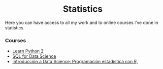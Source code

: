 <H1 align="center"> Statistics </H1>

Here you can have access to all my work and to online courses I've done in statistics.

### Courses 

- [Learn Python 2](https://www.codecademy.com/learn/learn-python)
- [SQL for Data Science](https://www.coursera.org/learn/sql-for-data-sciencehttps://www.codecademy.com/learn/learn-python)
- [Introducción a Data Science: Programación estadística con R,](https://www.coursera.org/learn/intro-data-science-programacion-estadistica-r)